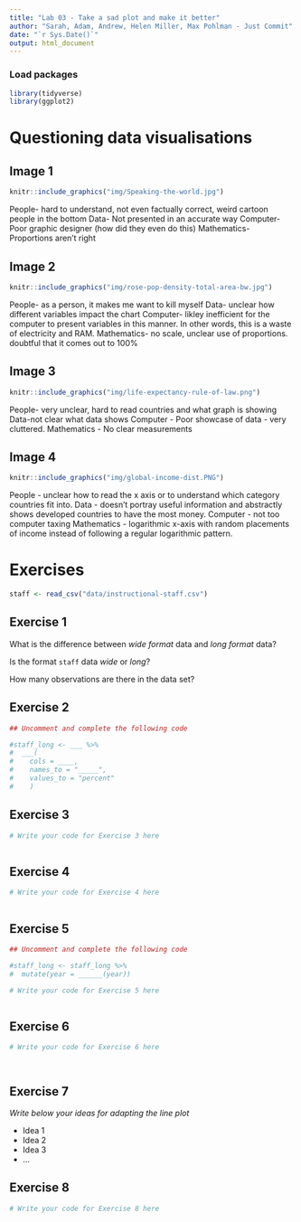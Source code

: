 ```yaml
---
title: "Lab 03 - Take a sad plot and make it better"
author: "Sarah, Adam, Andrew, Helen Miller, Max Pohlman - Just Commit"
date: "`r Sys.Date()`"
output: html_document
---
```


### Load packages

```r
library(tidyverse)
library(ggplot2)
```


# Questioning data visualisations

## Image 1

```r
knitr::include_graphics("img/Speaking-the-world.jpg")
```

People- hard to understand, not even factually correct, weird cartoon people in the bottom
Data- Not presented in an accurate way
Computer- Poor graphic designer (how did they even do this)
Mathematics- Proportions aren't right





## Image 2

```r
knitr::include_graphics("img/rose-pop-density-total-area-bw.jpg")
```

People- as a person, it makes me want to kill myself
Data- unclear how different variables impact the chart
Computer- likley inefficient for the computer to present variables in this manner. In other words, this is a waste of electricity and RAM.
Mathematics- no scale, unclear use of proportions. doubtful that it comes out to 100%



## Image 3

```r
knitr::include_graphics("img/life-expectancy-rule-of-law.png")
```

People- very unclear, hard to read countries and what graph is showing
Data-not clear what data shows
Computer - Poor showcase of data - very cluttered.
Mathematics - No clear measurements




## Image 4

```r
knitr::include_graphics("img/global-income-dist.PNG")
```

People - unclear how to read the x axis or to understand which category countries fit into.
Data - doesn't portray useful information and abstractly shows developed countries to have the most money.
Computer - not too computer taxing
Mathematics - logarithmic x-axis with random placements of income instead of following a regular logarithmic pattern.




# Exercises

```r
staff <- read_csv("data/instructional-staff.csv")
```


## Exercise 1

What is the difference between *wide format* data and *long format* data?


Is the format `staff` data *wide* or *long*?


How many observations are there in the data set?




## Exercise 2

```r
## Uncomment and complete the following code

#staff_long <- ___ %>%
#  ___(
#    cols = ____, 
#    names_to = "_____",
#    values_to = "percent"
#    )

```


## Exercise 3

```r
# Write your code for Exercise 3 here



```

## Exercise 4

```r
# Write your code for Exercise 4 here



```

## Exercise 5

```r
## Uncomment and complete the following code

#staff_long <- staff_long %>%
#  mutate(year = ______(year))
```


```r
# Write your code for Exercise 5 here



```

## Exercise 6

```r
# Write your code for Exercise 6 here




```

## Exercise 7

_Write below your ideas for adapting the line plot_

* Idea 1
* Idea 2
* Idea 3
* ...


## Exercise 8

```r
# Write your code for Exercise 8 here



```

